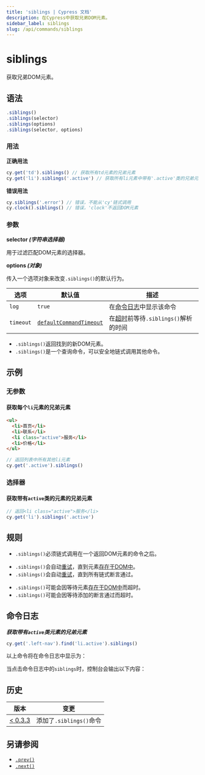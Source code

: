 ```yaml
---
title: 'siblings | Cypress 文档'
description: 在Cypress中获取兄弟DOM元素。
sidebar_label: siblings
slug: /api/commands/siblings
---
```


<ProductHeading product="app" />

# siblings

获取兄弟DOM元素。

## 语法

```javascript
.siblings()
.siblings(selector)
.siblings(options)
.siblings(selector, options)
```

### 用法

<Icon name="check-circle" color="green" /> **正确用法**

```javascript
cy.get('td').siblings() // 获取所有td元素的兄弟元素
cy.get('li').siblings('.active') // 获取所有li元素中带有'.active'类的兄弟元素
```

<Icon name="exclamation-triangle" color="red" /> **错误用法**

```javascript
cy.siblings('.error') // 错误，不能从'cy'链式调用
cy.clock().siblings() // 错误，'clock'不返回DOM元素
```

### 参数

<Icon name="angle-right" /> **selector _(字符串选择器)_**

用于过滤匹配DOM元素的选择器。

<Icon name="angle-right" /> **options _(对象)_**

传入一个选项对象来改变`.siblings()`的默认行为。

| 选项      | 默认值                                                           | 描述                                                                         |
| --------- | ----------------------------------------------------------------- | ----------------------------------------------------------------------------------- |
| `log`     | `true`                                                            | 在[命令日志](/app/core-concepts/open-mode#Command-Log)中显示该命令 |
| `timeout` | [`defaultCommandTimeout`](/app/references/configuration#Timeouts) | 在[超时](#Timeouts)前等待`.siblings()`解析的时间            |

<HeaderYields />

- `.siblings()`返回找到的新DOM元素。
- `.siblings()`是一个查询命令，可以安全地链式调用其他命令。

## 示例

### 无参数

#### 获取每个`li`元素的兄弟元素

```html
<ul>
  <li>首页</li>
  <li>联系</li>
  <li class="active">服务</li>
  <li>价格</li>
</ul>
```

```javascript
// 返回列表中所有其他li元素
cy.get('.active').siblings()
```

### 选择器

#### 获取带有`active`类的元素的兄弟元素

```javascript
// 返回<li class="active">服务</li>
cy.get('li').siblings('.active')
```

## 规则

<HeaderRequirements />

- `.siblings()`必须链式调用在一个返回DOM元素的命令之后。

<HeaderAssertions />

- `.siblings()`会自动[重试](/app/core-concepts/retry-ability)，直到元素[存在于DOM中](/app/core-concepts/introduction-to-cypress#Implicit-Assertions)。
- `.siblings()`会自动[重试](/app/core-concepts/retry-ability)，直到所有链式断言通过。

<HeaderTimeouts />

- `.siblings()`可能会因等待元素[存在于DOM中](/app/core-concepts/introduction-to-cypress#Implicit-Assertions)而超时。
- `.siblings()`可能会因等待添加的断言通过而超时。

## 命令日志

**_获取带有`active`类元素的兄弟元素_**

```javascript
cy.get('.left-nav').find('li.active').siblings()
```

以上命令将在命令日志中显示为：

<DocsImage
  src="/img/api/siblings/find-siblings-of-dom-elements-to-test.png"
  alt="命令日志 siblings"
/>

当点击命令日志中的`siblings`时，控制台会输出以下内容：

<DocsImage
  src="/img/api/siblings/console-log-of-sibling-elements.png"
  alt="控制台日志 siblings"
/>

## 历史

| 版本                                    | 变更                     |
| ------------------------------------------ | --------------------------- |
| [< 0.3.3](/app/references/changelog#0-3-3) | 添加了`.siblings()`命令 |

## 另请参阅

- [`.prev()`](/api/commands/prev)
- [`.next()`](/api/commands/next)